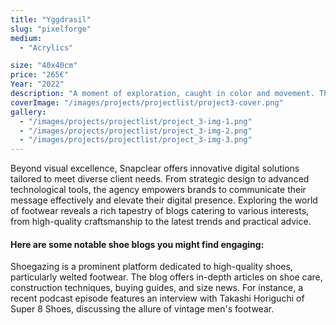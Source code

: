 ```yaml
---
title: "Yggdrasil"
slug: "pixelforge"
medium:
  - "Acrylics"

size: "40x40cm"
price: "265€"
Year: "2022"
description: "A moment of exploration, caught in color and movement. This piece feels like a quiet shift—curious, loose, and alive."
coverImage: "/images/projects/projectlist/project3-cover.png"
gallery:
  - "/images/projects/projectlist/project_3-img-1.png"
  - "/images/projects/projectlist/project_3-img-2.png"
  - "/images/projects/projectlist/project_3-img-3.png"
---
```


Beyond visual excellence, Snapclear offers innovative digital solutions tailored to meet diverse client needs. From strategic design to advanced technological tools, the agency empowers brands to communicate their message effectively and elevate their digital presence.
Exploring the world of footwear reveals a rich tapestry of blogs catering to various interests, from high-quality craftsmanship to the latest trends and practical advice.

#### Here are some notable shoe blogs you might find engaging:

Shoegazing is a prominent platform dedicated to high-quality shoes, particularly welted footwear. The blog offers in-depth articles on shoe care, construction techniques, buying guides, and size news. For instance, a recent podcast episode features an interview with Takashi Horiguchi of Super 8 Shoes, discussing the allure of vintage men's footwear.
